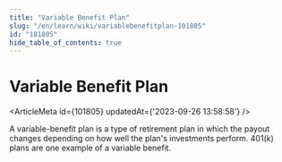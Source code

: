 ```yaml
---
title: "Variable Benefit Plan"
slug: "/en/learn/wiki/variablebenefitplan-101805"
id: "101805"
hide_table_of_contents: true
---
```



# Variable Benefit Plan

<ArticleMeta id={101805} updatedAt={'2023-09-26 13:58:58'} />
<div className='border-solid border-b border-t-0 my-4 border-[var(--ifm-color-gray-300)]' />

A variable-benefit plan is a type of retirement plan in which the payout changes depending on how well the plan's investments perform. 401(k) plans are one example of a variable benefit.

